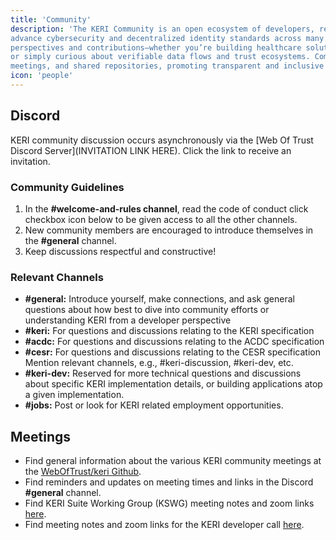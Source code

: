 ```yaml
---
title: 'Community'
description: 'The KERI Community is an open ecosystem of developers, researchers, and organizations working together to
advance cybersecurity and decentralized identity standards across many domains and industries. We welcome diverse
perspectives and contributions—whether you’re building healthcare solutions, exploring cryptographic protocols,
or simply curious about verifiable data flows and trust ecosystems. Community members collaborate via online forums,
meetings, and shared repositories, promoting transparent and inclusive innovation.'
icon: 'people'
---
```


## Discord
KERI community discussion occurs asynchronously via the [Web Of Trust Discord Server](INVITATION LINK HERE).
Click the link to receive an invitation.

### Community Guidelines
1. In the **#welcome-and-rules channel**, read the code of conduct click checkbox icon below to be given access to all the
other channels.
1. New community members are encouraged to introduce themselves in the **#general** channel.
2. Keep discussions respectful and constructive!

### Relevant Channels
- **#general:**  Introduce yourself, make connections, and ask general questions about how best to dive into community
efforts or understanding KERI from a developer perspective
- **#keri:** For questions and discussions relating to the KERI specification
- **#acdc:** For questions and discussions relating to the ACDC specification
- **#cesr:** For questions and discussions relating to the CESR specification
Mention relevant channels, e.g., #keri-discussion, #keri-dev, etc.
- **#keri-dev:** Reserved for more technical questions and discussions about specific KERI implementation details,
or building applications atop a given implementation.
- **#jobs:** Post or look for KERI related employment opportunities.

## Meetings
- Find general information about the various KERI community meetings at the
[WebOfTrust/keri Github](https://github.com/WebOfTrust/keri).
- Find reminders and updates on meeting times and links in the Discord **#general** channel.
- Find KERI Suite Working Group (KSWG) meeting notes and zoom links [here](https://lf-toip.atlassian.net/wiki/spaces/HOME/pages/81297409/2025+KSWG+Index+of+Meeting+Notes+and+Recordings).
- Find meeting notes and zoom links for the KERI developer call [here](https://github.com/WebOfTrust/keri/discussions).
